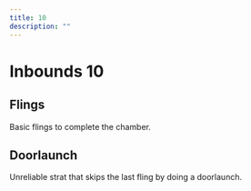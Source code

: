 ```yaml
---
title: 10
description: ""
---
```


# Inbounds 10


<Tabs queryString="tab" defaultValue="beginner" className="tabs tabs--block">
<TabItem value="beginner" label="Beginner" attributes={{className: "beginner"}}>

## Flings

Basic flings to complete the chamber.

<YouTube url="https://youtu.be/9z6VfuJ9kT8"/>

</TabItem>
<TabItem value="advanced" label="Advanced" attributes={{className: "advanced"}}>

## Doorlaunch

Unreliable strat that skips the last fling by doing a doorlaunch.

<YouTube url="https://www.youtube.com/watch?v=RgDVasBC2jo"/>

</TabItem>
</Tabs>